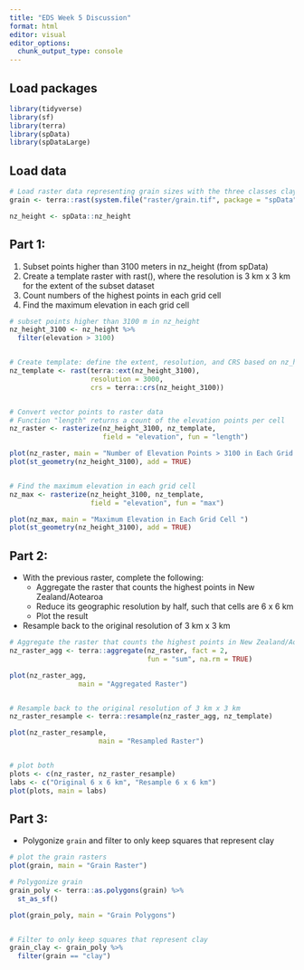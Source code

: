 ```yaml
---
title: "EDS Week 5 Discussion"
format: html
editor: visual
editor_options: 
  chunk_output_type: console
---
```


## Load packages

```r
library(tidyverse)
library(sf)
library(terra)
library(spData)
library(spDataLarge)
```

## Load data

```r
# Load raster data representing grain sizes with the three classes clay, silt and sand
grain <- terra::rast(system.file("raster/grain.tif", package = "spData"))

nz_height <- spData::nz_height
```

## Part 1:

1.  Subset points higher than 3100 meters in nz_height (from spData)
2.  Create a template raster with rast(), where the resolution is 3 km x 3 km for the extent of the subset dataset
3.  Count numbers of the highest points in each grid cell
4.  Find the maximum elevation in each grid cell

```r
# subset points higher than 3100 m in nz_height 
nz_height_3100 <- nz_height %>% 
  filter(elevation > 3100)


# Create template: define the extent, resolution, and CRS based on nz_height_3100
nz_template <- rast(terra::ext(nz_height_3100), 
                    resolution = 3000, 
                    crs = terra::crs(nz_height_3100))


# Convert vector points to raster data
# Function "length" returns a count of the elevation points per cell
nz_raster <- rasterize(nz_height_3100, nz_template, 
                       field = "elevation", fun = "length")

plot(nz_raster, main = "Number of Elevation Points > 3100 in Each Grid Cell")
plot(st_geometry(nz_height_3100), add = TRUE)


# Find the maximum elevation in each grid cell
nz_max <- rasterize(nz_height_3100, nz_template, 
                    field = "elevation", fun = "max")

plot(nz_max, main = "Maximum Elevation in Each Grid Cell ")
plot(st_geometry(nz_height_3100), add = TRUE)
```

## Part 2:

-   With the previous raster, complete the following:
    -   Aggregate the raster that counts the highest points in New Zealand/Aotearoa
    -   Reduce its geographic resolution by half, such that cells are 6 x 6 km
    -   Plot the result
-   Resample back to the original resolution of 3 km x 3 km

```r
# Aggregate the raster that counts the highest points in New Zealand/Aotearoa
nz_raster_agg <- terra::aggregate(nz_raster, fact = 2, 
                                  fun = "sum", na.rm = TRUE)

plot(nz_raster_agg, 
                 main = "Aggregated Raster")


# Resample back to the original resolution of 3 km x 3 km
nz_raster_resample <- terra::resample(nz_raster_agg, nz_template)

plot(nz_raster_resample, 
                      main = "Resampled Raster")


# plot both 
plots <- c(nz_raster, nz_raster_resample)
labs <- c("Original 6 x 6 km", "Resample 6 x 6 km")
plot(plots, main = labs)
```

## Part 3:

- Polygonize `grain` and filter to only keep squares that represent clay

```r
# plot the grain rasters
plot(grain, main = "Grain Raster")

# Polygonize grain
grain_poly <- terra::as.polygons(grain) %>% 
  st_as_sf()

plot(grain_poly, main = "Grain Polygons")


# Filter to only keep squares that represent clay
grain_clay <- grain_poly %>% 
  filter(grain == "clay")
```















